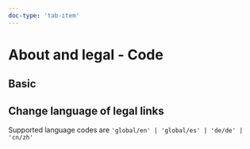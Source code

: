 ```yaml
---
doc-type: 'tab-item'
---
```




# About and legal - Code

## Basic

<AboutAndLegalPlayground height="30rem" />

## Change language of legal links

Supported language codes are `'global/en' | 'global/es' | 'de/de' | 'cn/zh'`

<PropsApi />
<PropsItemApi />

